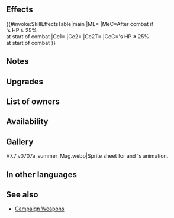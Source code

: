 {{Weapon Infobox
|tagid=SID_硝子の小鉢＋
|intID=3675
|image=wep_mg181
|exclusive=0
|weaponType=Blue Tome
|cost=300
|might=12
|range=2
|effect=At start of combat, if unit's HP ≥ 25%, grants Atk/Spd+5 to unit during combat, inflicts Spd/Res-X on foe during combat (X = 25% of unit's HP at start of combat; max 10), and restores 10 HP to unit after combat.
|required=Seashell Bowl
|refinePaths=default
|refineSP=350
|refineMedals=500
|refineStones=50
|properties=
}}
==Effects==
{{#invoke:SkillEffectsTable|main
|ME={{Eft|Heal|10}}
|MeC=After combat if<br>{{Tgt|Unit}}'s HP ≥ 25%<br>at start of combat
|Ce1={{Eft|Temporary buffs|Atk/Spd|5}}
|Ce2={{Eft|Temporary debuffs|Spd/Res|25% of {{Tgt|Unit}}'s HP<br>at start of combat|max=10}}
|Ce2T={{Tgt|Foe}}
|CeC={{Tgt|Unit}}'s HP ≥ 25%<br>at start of combat
}}
==Notes==
{{Temporary buffs}}
{{Temporary debuffs}}
{{At start of combat}}
{{After combat healing}}
==Upgrades==
{{Weapon Upgrade List}}
==List of owners==
{{Skill Hero List}}
==Availability==
{{PassiveFocusList}}
{{PassiveDistributionList}}
{{PassiveCombatManualList}}
==Gallery==
<gallery>
V7.7_v0707a_summer_Mag.webp|Sprite sheet for {{St|Divine Draught}} and {{PAGENAME}}'s animation.
</gallery>
==In other languages==
{{OtherLanguages
|japanese=硝子の小鉢＋
|german=Muschelschale+
|spanishEU=Bol de conchas +
|spanishLA=Bol marino +
|french=Bol coquillage +
|italian=Ciotola di mare+
|chineseTW=玻璃圓缸＋
|portuguese=Tigela marinha+
}}
==See also==
{{See also skills|cond=Description LIKE '%inflicts%/%-X%on foe%=%of unit_s HP at start of combat%' AND Exclusive='1' AND Name NOT LIKE '%campaign%'}}
* [[Skill families/Weapons#Campaign|Campaign Weapons]]
{{Weapons Navbox}}